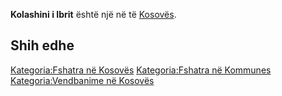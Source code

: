 {{Fshat në 
 | Emri                = Kolashini i Ibrit
 | EmriAlt                = 
 | NAME_SHORT_FORM=      
 | NAME_GENERIC=      
 | NAME_SORT_NAME_RO=      KOLASHINIIIBRIT
 | FULL_NAME_RO = Kolashini i Ibrit
 | FULL_NAME_ND_RO=Kolashini i Ibrit
 | SORT_NAME_RG=KOLASHINIIIBRIT
 | FULL_NAME_RG=Kolashini i Ibrit
 | FULL_NAME_ND_RG=Kolashini i Ibrit
 | SRP_NAME_SHORT_FORM=      
 | SRP_NAME_GENERIC=      
 | SRP_NAME_SORT_NAME_RO=      
 | SRP_FULL_NAME_RO = 
 | SRP_FULL_NAME_ND_RO=
 | SRP_SORT_NAME_RG=
 | SRP_FULL_NAME_RG=
 | SRP_FULL_NAME_ND_RG=
 | Emri (Rasa dhanore) = 
 | Figura              = 
 | Shteti              = Kosovo
 | Komuna              = 
 | Kodi postar         = 
 | Sipërfaqja          = 

 | Popullsia           = 

 | Regj. i popullsisë  = 
 | Dend. e popullsisë  = 
 | Faqja zyrtare       = 
 <!--- Koordinatat ----> 
 | Gjerësia            = 42.9
 | Gjatësia            = 20.666667
 | Lartësia            = 
}}
'''Kolashini i Ibrit''' është një [[]] në [[]] të [[Kosovës]].

<!-- == Gjeografia == -->
<!-- == Historia == -->
<!-- == Demografia == -->
== Shih edhe ==
{{Komuna }}
{{Kosovo-Administrata-Cung}}

[[Kategoria:Fshatra në Kosovës]]
[[Kategoria:Fshatra në Kommunes ]]
[[Kategoria:Vendbanime në Kosovës]]